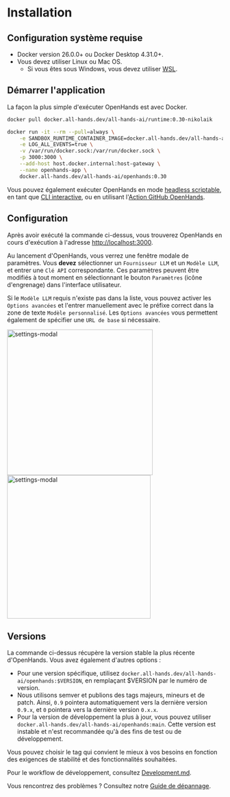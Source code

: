 

# Installation

## Configuration système requise

* Docker version 26.0.0+ ou Docker Desktop 4.31.0+.
* Vous devez utiliser Linux ou Mac OS.
  * Si vous êtes sous Windows, vous devez utiliser [WSL](https://learn.microsoft.com/en-us/windows/wsl/install).

## Démarrer l'application

La façon la plus simple d'exécuter OpenHands est avec Docker.

```bash
docker pull docker.all-hands.dev/all-hands-ai/runtime:0.30-nikolaik

docker run -it --rm --pull=always \
    -e SANDBOX_RUNTIME_CONTAINER_IMAGE=docker.all-hands.dev/all-hands-ai/runtime:0.30-nikolaik \
    -e LOG_ALL_EVENTS=true \
    -v /var/run/docker.sock:/var/run/docker.sock \
    -p 3000:3000 \
    --add-host host.docker.internal:host-gateway \
    --name openhands-app \
    docker.all-hands.dev/all-hands-ai/openhands:0.30
```

Vous pouvez également exécuter OpenHands en mode [headless scriptable](https://docs.all-hands.dev/modules/usage/how-to/headless-mode), en tant que [CLI interactive](https://docs.all-hands.dev/modules/usage/how-to/cli-mode), ou en utilisant l'[Action GitHub OpenHands](https://docs.all-hands.dev/modules/usage/how-to/github-action).

## Configuration

Après avoir exécuté la commande ci-dessus, vous trouverez OpenHands en cours d'exécution à l'adresse [http://localhost:3000](http://localhost:3000).

Au lancement d'OpenHands, vous verrez une fenêtre modale de paramètres. Vous **devez** sélectionner un `Fournisseur LLM` et un `Modèle LLM`, et entrer une `Clé API` correspondante.
Ces paramètres peuvent être modifiés à tout moment en sélectionnant le bouton `Paramètres` (icône d'engrenage) dans l'interface utilisateur.

Si le `Modèle LLM` requis n'existe pas dans la liste, vous pouvez activer les `Options avancées` et l'entrer manuellement avec le préfixe correct
dans la zone de texte `Modèle personnalisé`.
Les `Options avancées` vous permettent également de spécifier une `URL de base` si nécessaire.

<div style={{ display: 'flex', justifyContent: 'center', gap: '20px' }}>
  <img src="/img/settings-screenshot.png" alt="settings-modal" width="340" />
  <img src="/img/settings-advanced.png" alt="settings-modal" width="335" />
</div>

## Versions

La commande ci-dessus récupère la version stable la plus récente d'OpenHands. Vous avez également d'autres options :
- Pour une version spécifique, utilisez `docker.all-hands.dev/all-hands-ai/openhands:$VERSION`, en remplaçant $VERSION par le numéro de version.
- Nous utilisons semver et publions des tags majeurs, mineurs et de patch. Ainsi, `0.9` pointera automatiquement vers la dernière version `0.9.x`, et `0` pointera vers la dernière version `0.x.x`.
- Pour la version de développement la plus à jour, vous pouvez utiliser `docker.all-hands.dev/all-hands-ai/openhands:main`. Cette version est instable et n'est recommandée qu'à des fins de test ou de développement.

Vous pouvez choisir le tag qui convient le mieux à vos besoins en fonction des exigences de stabilité et des fonctionnalités souhaitées.

Pour le workflow de développement, consultez [Development.md](https://github.com/All-Hands-AI/OpenHands/blob/main/Development.md).

Vous rencontrez des problèmes ? Consultez notre [Guide de dépannage](https://docs.all-hands.dev/modules/usage/troubleshooting).
